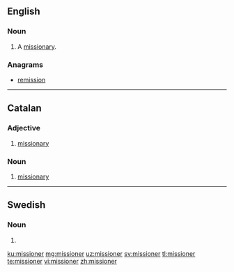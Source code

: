 ==English==

===Noun===
{{en-noun}}

# A [[missionary]].

===Anagrams===
* [[remission#English|remission]]

----

==Catalan==

===Adjective===
{{ca-adj}}

# [[missionary]]

===Noun===
{{ca-noun|m}}

# [[missionary]]

----

==Swedish==

===Noun===
{{head|sv|noun form}}

# {{sv-noun-form-indef-pl|mission}}

[[ku:missioner]]
[[mg:missioner]]
[[uz:missioner]]
[[sv:missioner]]
[[tl:missioner]]
[[te:missioner]]
[[vi:missioner]]
[[zh:missioner]]